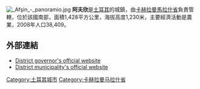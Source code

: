 [[Image:_Afşin_-_panoramio.jpg|thumb]]	
'''阿夫欣'''是[[土耳其|土耳其]]的城鎮，由[[卡赫拉曼馬拉什省|卡赫拉曼馬拉什省]]負責管轄，位於該國南部，面積1,428平方公里，海拔高度1,230米，主要經濟活動是農業，2008年人口38,409。

==外部連結==
* [http://www.afsin.gov.tr/ District governor's official website] {{tr icon}}
* [http://www.afsin.bel.tr/ District municipality's official website] {{tr icon}}

{{Coord|38|15|N|36|55|E|display=title|region:TR_type:city_source:GNS-enwiki}}

{{Turkey-geo-stub}}
[[Category:土耳其城市|Category:土耳其城市]]
[[Category:卡赫拉曼马拉什省|Category:卡赫拉曼马拉什省]]
